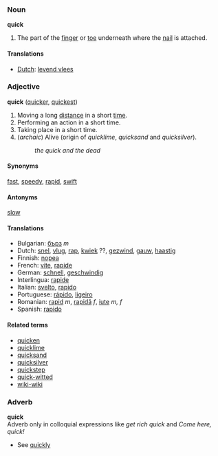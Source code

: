 ===Noun===
'''quick'''

#The part of the [[finger]] or [[toe]] underneath where the [[nail]] is attached.

====Translations====
*[[Dutch]]: [[levend vlees]]

===Adjective===
'''quick''' ([[quicker]], [[quickest]])
# Moving a long [[distance]] in a short [[time]].
# Performing an action in a short time.
# Taking place in a short time.
# (''archaic'') Alive (origin of ''quicklime'', ''quicksand'' and ''quicksilver'').
#: ''the quick and the dead''

====Synonyms====
[[fast]], [[speedy]], [[rapid]], [[swift]]

====Antonyms====
[[slow]]

====Translations====
*Bulgarian: [[бърз]] ''m''
*Dutch: [[snel]], [[vlug]], [[rap]], [[kwiek]] ??, [[gezwind]], [[gauw]], [[haastig]]
*Finnish: [[nopea]]
*French: [[vite]], [[rapide]]
*German: [[schnell]], [[geschwindig]]
*Interlingua: [[rapide]]
*Italian: [[svelto]], [[rapido]]
*Portuguese: [[rápido]], [[ligeiro]]
*Romanian: [[rapid]] ''m'', [[rapidă]] ''f'', [[iute]] ''m, f''
*Spanish: [[rapido]]

====Related terms====
*[[quicken]]
*[[quicklime]]
*[[quicksand]]
*[[quicksilver]]
*[[quickstep]]
*[[quick-witted]]
*[[wiki-wiki]]

===Adverb===
'''quick'''<br>
Adverb only in colloquial expressions like ''get rich quick'' and ''Come here, quick!''

* See [[quickly]]